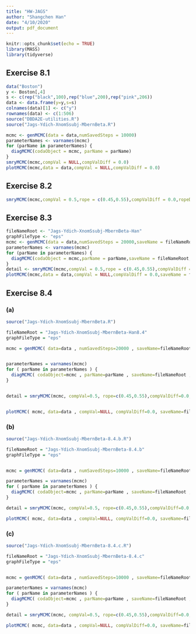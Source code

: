 ```yaml
---
title: "HW-JAGS"
author: "Shangchen Han"
date: "4/10/2020"
output: pdf_document
---
```


```r
knitr::opts_chunk$set(echo = TRUE)
library(MASS)
library(tidyverse)
```

## Exercise 8.1

```r
data("Boston")
y <- Boston[,4]
s <- c(rep("black",100),rep("blue",200),rep("pink",206))
data <- data.frame(y=y,s=s)
colnames(data)[1] <- c("y")
rownames(data) <- c(1:506)
source("DBDA2E-utilities.R")
source("Jags-Ydich-XnomSsubj-MbernBeta.R")
```

```r
mcmc <- genMCMC(data = data,numSavedSteps = 10000)
parameterNames <- varnames(mcmc)
for (parName in parameterNames) {
  diagMCMC(codaObject = mcmc, parName = parName)
}
smryMCMC(mcmc,compVal = NULL,compValDiff = 0.0)
plotMCMC(mcmc,data = data,compVal = NULL,compValDiff = 0.0)
```


## Exercise 8.2

```r
smryMCMC(mcmc,compVal = 0.5,rope = c(0.45,0.55),compValDiff = 0.0,ropeDiff = c(-0.05,0.05))
```

## Exercise 8.3

```r
fileNameRoot <- "Jags-Ydich-XnomSsubj-MbernBeta-Han"
graphFileType <- "eps"
mcmc <- genMCMC(data = data,numSavedSteps = 20000,saveName = fileNameRoot)
parameterNames <- varnames(mcmc)
for (parName in parameterNames) {
  diagMCMC(codaObject = mcmc,parName = parName,saveName = fileNameRoot,saveType = graphFileType)
}
detail <- smryMCMC(mcmc,compVal = 0.5,rope = c(0.45,0.55),compValDiff = 0.0,ropeDiff = c(-0.05,0.05),saveName = fileNameRoot)
plotMCMC(mcmc,data = data,compVal = NULL,compValDiff = 0.0,saveName = fileNameRoot,saveType = graphFileType)
```

## Exercise 8.4

### (a)

```r
source("Jags-Ydich-XnomSsubj-MbernBeta.R")

fileNameRoot = "Jags-Ydich-XnomSsubj-MbernBeta-Han8.4" 
graphFileType = "eps"

mcmc = genMCMC( data=data , numSavedSteps=20000 , saveName=fileNameRoot )


parameterNames = varnames(mcmc)
for ( parName in parameterNames ) {
  diagMCMC( codaObject=mcmc , parName=parName , saveName=fileNameRoot , saveType=graphFileType )
}


detail = smryMCMC(mcmc, compVal=0.5, rope=c(0.45,0.55),compValDiff=0.0, ropeDiff = c(-0.05,0.05) ,saveName=fileNameRoot )


plotMCMC( mcmc, data=data , compVal=NULL, compValDiff=0.0, saveName=fileNameRoot , saveType=graphFileType)
```

### (b)

```r
source("Jags-Ydich-XnomSsubj-MbernBeta-8.4.b.R")

fileNameRoot = "Jags-Ydich-XnomSsubj-MbernBeta-8.4.b" 
graphFileType = "eps"


mcmc = genMCMC( data=data , numSavedSteps=10000 , saveName=fileNameRoot )

parameterNames = varnames(mcmc)
for ( parName in parameterNames ) {
  diagMCMC( codaObject=mcmc , parName=parName , saveName=fileNameRoot , saveType=graphFileType )
}

detail = smryMCMC(mcmc, compVal=0.5, rope=c(0.45,0.55),compValDiff=0.0, ropeDiff = c(-0.05,0.05) ,saveName=fileNameRoot )

plotMCMC( mcmc, data=data , compVal=NULL, compValDiff=0.0, saveName=fileNameRoot , saveType=graphFileType)
```

### (c)

```r
source("Jags-Ydich-XnomSsubj-MbernBeta-8.4.c.R")

fileNameRoot = "Jags-Ydich-XnomSsubj-MbernBeta-8.4.c" 
graphFileType = "eps"


mcmc = genMCMC( data=data , numSavedSteps=10000 , saveName=fileNameRoot )

parameterNames = varnames(mcmc)
for ( parName in parameterNames ) {
  diagMCMC( codaObject=mcmc , parName=parName , saveName=fileNameRoot , saveType=graphFileType )
}

detail = smryMCMC(mcmc, compVal=0.5, rope=c(0.45,0.55),compValDiff=0.0, ropeDiff = c(-0.05,0.05) ,saveName=fileNameRoot )

plotMCMC( mcmc, data=data , compVal=NULL, compValDiff=0.0, saveName=fileNameRoot , saveType=graphFileType)

```











